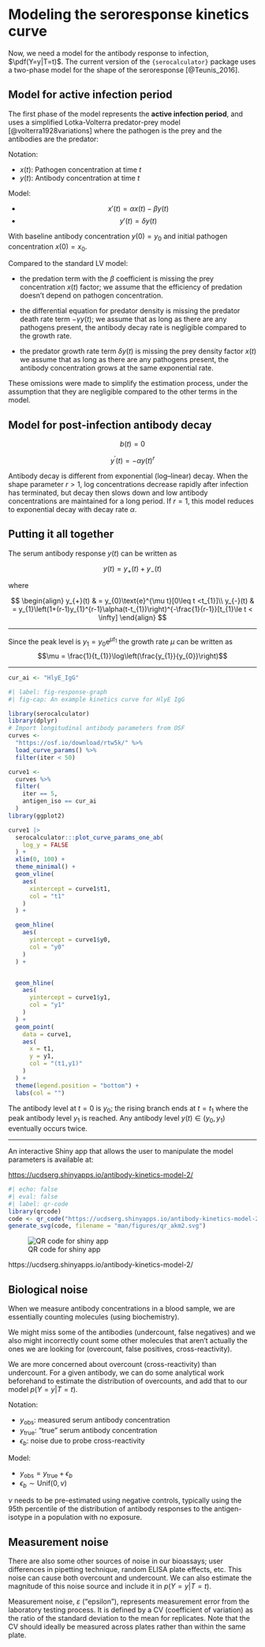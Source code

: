 # Modeling the seroresponse kinetics curve

::: notes
Now, we need a model for the antibody response to infection, $\pdf(Y=y|T=t)$.
The current version of the `{serocalculator}` package uses
a two-phase model for
the shape of the seroresponse [@Teunis_2016].
:::

## Model for active infection period {.smaller}

::: notes
The first phase of the model represents the **active infection period**,
and uses a simplified Lotka-Volterra predator-prey model
[@volterra1928variations]
where the pathogen is the prey and the antibodies are the predator:
:::

Notation:

* $x(t)$: Pathogen concentration at time $t$ 
* $y(t)$: Antibody concentration at time $t$ 

Model: 

* $$x'(t) = \alpha x(t) - \beta y(t)$$
* $$y'(t) = \delta y(t)$$

::: notes
With baseline antibody concentration $y(0) = y_{0}$ and
initial pathogen concentration
$x(0) = x_{0}$.
:::

::: notes
Compared to the standard LV model:

* the predation term with the $\beta$ coefficient is missing
the prey concentration $x(t)$ factor;
we assume that the efficiency of predation
doesn't depend on pathogen concentration.

* the differential equation for predator density is missing
the predator death rate term
$-\gamma y(t)$; we assume that as long as there are any pathogens present,
the antibody decay rate is negligible compared to the growth rate.

* the predator growth rate term $\delta y(t)$ is missing
the prey density factor $x(t)$
we assume that as long as there are any pathogens present,
the antibody concentration grows at the same exponential rate.

These omissions were made to simplify the estimation process,
under the assumption that they are negligible
compared to the other terms in the model.

:::

## Model for post-infection antibody decay

$$b(t) = 0$$

$$y^{\prime}(t) = -\alpha y(t)^r$$

::: notes
Antibody decay is different from exponential (log--linear) decay. 
When the shape parameter $r > 1$,
log concentrations decrease rapidly after infection has terminated,
but decay then slows down and
low antibody concentrations are maintained for a long period.
If $r = 1$, 
this model reduces to exponential decay with decay rate $\alpha$.
:::

## Putting it all together

The serum antibody response $y(t)$ can be written as

$$
y(t) = y_{+}(t) + y_{-}(t)
$$

where

$$
\begin{align}
y_{+}(t) & = y_{0}\text{e}^{\mu t}[0\leq t <t_{1}]\\
y_{-}(t) & = y_{1}\left(1+(r-1)y_{1}^{r-1}\alpha(t-t_{1})\right)^{-\frac{1}{r-1}}[t_{1}\le t < \infty]
\end{align}
$$

---

Since the peak level is $y_{1} = y_{0}\text{e}^{\mu t_{1}}$
the growth rate $\mu$ can be written as
$$\mu = \frac{1}{t_{1}}\log\left(\frac{y_{1}}{y_{0}}\right)$$

---

```r
cur_ai <- "HlyE_IgG"
```

```r
#| label: fig-response-graph
#| fig-cap: An example kinetics curve for HlyE IgG

library(serocalculator)
library(dplyr)
# Import longitudinal antibody parameters from OSF
curves <-
  "https://osf.io/download/rtw5k/" %>%
  load_curve_params() %>%
  filter(iter < 50)

curve1 <-
  curves %>%
  filter(
    iter == 5,
    antigen_iso == cur_ai
  )
library(ggplot2)

curve1 |>
  serocalculator:::plot_curve_params_one_ab(
    log_y = FALSE
  ) +
  xlim(0, 100) +
  theme_minimal() +
  geom_vline(
    aes(
      xintercept = curve1$t1,
      col = "t1"
    )
  ) +

  geom_hline(
    aes(
      yintercept = curve1$y0,
      col = "y0"
    )
  ) +


  geom_hline(
    aes(
      yintercept = curve1$y1,
      col = "y1"
    )
  ) +
  geom_point(
    data = curve1,
    aes(
      x = t1,
      y = y1,
      col = "(t1,y1)"
    )
  ) +
  theme(legend.position = "bottom") +
  labs(col = "")
```


:::: notes
The antibody level at $t=0$ is $y_{0}$;
the rising branch ends at $t = t_{1}$
where the peak antibody level $y_{1}$ is reached.
Any antibody level $y(t) \in (y_{0}, y_{1})$ eventually occurs twice.
::::

---

::: notes
An interactive Shiny app that allows the user to manipulate the model parameters is available at:

<https://ucdserg.shinyapps.io/antibody-kinetics-model-2/>

:::

```r
#| echo: false
#| eval: false
#| label: qr-code
library(qrcode)
code <- qr_code("https://ucdserg.shinyapps.io/antibody-kinetics-model-2/")
generate_svg(code, filename = "man/figures/qr_akm2.svg")
```

![QR code for shiny app](../man/figures/qr_akm2.svg)

https://ucdserg.shinyapps.io/antibody-kinetics-model-2/

## Biological noise

::: notes
When we measure antibody concentrations in a blood sample, we are essentially counting molecules (using biochemistry).

We might miss some of the antibodies (undercount, false negatives) and we also might incorrectly count some other molecules that aren't actually the ones we are looking for (overcount, false positives, cross-reactivity).

We are more concerned about overcount (cross-reactivity) than undercount. For a given antibody, we can do some analytical work beforehand to estimate the distribution of overcounts, and add that to our model $p(Y=y|T=t)$.
:::

Notation:

* $y_\text{obs}$: measured serum antibody concentration
* $y_\text{true}$: "true" serum antibody concentration
* $\epsilon_b$: noise due to probe cross-reactivity

Model:

* $y_\text{obs} = y_\text{true} + \epsilon_b$
* $\epsilon_b \sim \text{Unif}(0, \nu)$

$\nu$ needs to be pre-estimated using negative controls,
typically using the 95th percentile of the distribution of 
antibody responses to the antigen-isotype 
in a population with no exposure.

## Measurement noise

There are also some other sources of noise in our bioassays; 
user differences in pipetting technique, 
random ELISA plate effects, etc. 
This noise can cause both overcount and undercount. 
We can also estimate the magnitude of this noise source
and include it in $p(Y=y|T=t)$.

Measurement noise, $\varepsilon$ ("epsilon"), 
represents measurement error from the laboratory testing process. 
It is defined by a CV (coefficient of variation) as the ratio of the standard deviation to the mean for replicates. 
Note that the CV should ideally be measured across plates rather than within the same plate. 
